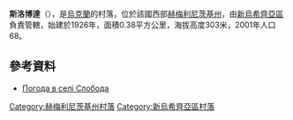 {{coord|48|55|4|N|27|10|28|E|scale:100000|display=title}}

'''斯洛博達'''（{{lang-uk|Слобода}}），是[[烏克蘭|烏克蘭]]的村落，位於該國西部[[赫梅利尼茨基州|赫梅利尼茨基州]]，由[[新烏希齊亞區|新烏希齊亞區]]負責管轄，始建於1926年，面積0.38平方公里，海拔高度303米，2001年人口68。

==參考資料==
* [http://weather.in.ua/ua/hmel'nickaja/24158 Погода в селі Слобода] {{Wayback|url=http://weather.in.ua/ua/hmel%27nickaja/24158 |date=20111220072958 }}

{{DEFAULTSORT:Слобода}}
[[Category:赫梅利尼茨基州村落|Category:赫梅利尼茨基州村落]]
[[Category:新烏希齊亞區村落|Category:新烏希齊亞區村落]]


{{Khmelnytskyi-geo-stub}}